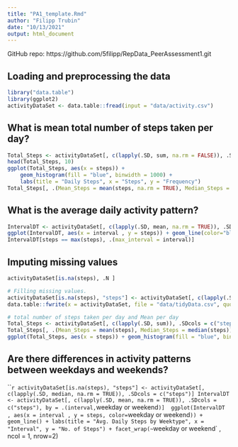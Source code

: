 ```yaml
---
title: "PA1_template.Rmd"
author: "Filipp Trubin"
date: "10/13/2021"
output: html_document
---
```

GitHub repo: https://github.com/5filipp/RepData_PeerAssessment1.git



## Loading and preprocessing the data
```r
library("data.table")
library(ggplot2)
activityDataSet <- data.table::fread(input = "data/activity.csv")
```





## What is mean total number of steps taken per day?
```r
Total_Steps <- activityDataSet[, c(lapply(.SD, sum, na.rm = FALSE)), .SDcols = c("steps"), by = .(date)] 
head(Total_Steps, 10)
ggplot(Total_Steps, aes(x = steps)) +
    geom_histogram(fill = "blue", binwidth = 1000) +
    labs(title = "Daily Steps", x = "Steps", y = "Frequency")
Total_Steps[, .(Mean_Steps = mean(steps, na.rm = TRUE), Median_Steps = median(steps, na.rm = TRUE))]
```





## What is the average daily activity pattern?
```r
IntervalDT <- activityDataSet[, c(lapply(.SD, mean, na.rm = TRUE)), .SDcols = c("steps"), by = .(interval)] 
ggplot(IntervalDT, aes(x = interval , y = steps)) + geom_line(color="blue", size=1) + labs(title = "Avg. Daily Steps", x = "Interval", y = "Avg. Steps per day")
IntervalDT[steps == max(steps), .(max_interval = interval)]
```





## Imputing missing values
```r
activityDataSet[is.na(steps), .N ]

# Filling missing values. 
activityDataSet[is.na(steps), "steps"] <- activityDataSet[, c(lapply(.SD, median, na.rm = TRUE)), .SDcols = c("steps")]
data.table::fwrite(x = activityDataSet, file = "data/tidyData.csv", quote = FALSE)

# total number of steps taken per day and Mean per day
Total_Steps <- activityDataSet[, c(lapply(.SD, sum)), .SDcols = c("steps"), by = .(date)] 
Total_Steps[, .(Mean_Steps = mean(steps), Median_Steps = median(steps))]
ggplot(Total_Steps, aes(x = steps)) + geom_histogram(fill = "blue", binwidth = 1000) + labs(title = "Daily Steps", x = "Steps", y = "Frequency")

```






## Are there differences in activity patterns between weekdays and weekends?
```r
activityDataSet[is.na(steps), "steps"] <- activityDataSet[, c(lapply(.SD, median, na.rm = TRUE)), .SDcols = c("steps")]
IntervalDT <- activityDataSet[, c(lapply(.SD, mean, na.rm = TRUE)), .SDcols = c("steps"), by = .(interval, `weekday or weekend`)] 
ggplot(IntervalDT , aes(x = interval , y = steps, color=`weekday or weekend`)) + geom_line() + labs(title = "Avg. Daily Steps by Weektype", x = "Interval", y = "No. of Steps") + facet_wrap(~`weekday or weekend` , ncol = 1, nrow=2)

